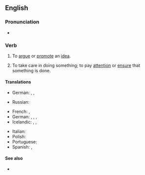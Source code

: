 ==English==

===Pronunciation===
* {{audio|en|En-au-make a point.ogg|Audio (AU)}}

===Verb===
{{en-verb|make<,,made> a point}}

# {{lb|en|idiomatic}} To [[argue]] or [[promote]] an [[idea]].
#: {{ux|en|I suppose the people who wrote that stuff on the wall were trying to '''make a point''', but they mainly made a mess.}}
#: {{syn|en|[[make]] [[a]] [[statement]]}}
# {{lb|en|idiomatic}} To take care in doing something; to pay [[attention]] or [[ensure]] that something is done.
#: {{ux|en|'''Make a point''' to carry [''or'' of carrying] your calendar with you at all times.}}

====Translations====
{{trans-top|to argue or promote an idea}}
* German: {{t|de|seinen Standpunkt vertreten }}, {{t|de|seine Sichtweise vorbringen}}, {{t|de|seine Sicht der Dinge klarstellen}}
{{trans-mid}}
* Russian: {{t+|ru|высказываться}}
{{trans-bottom}}

{{trans-top|to take care in doing something}}
* French: {{t|fr|mettre un point d'honneur à}}, {{t+|fr|se faire un point d'honneur de}}
* German: {{t|de|darauf achten}}, {{t|de|dafür sorgen}}, {{t+|de|sicherstellen}}, {{t+|de|darauf [[Wert]] [[legen]]}}
* Icelandic: {{t|is|standa fast á}}, {{t|is|leggja áherslu á}}, {{t|is|hafa fyrir reglu}}
{{trans-mid}}
* Italian: {{t|it|[[farsi]] [[un]] [[dovere]]}}
* Polish: {{t+|pl|[[omieszkać|nie omieszkać]]|pf}}
* Portuguese: {{t|pt|fazer questão}}
* Spanish: {{t|es|{{l|es|procurar}} (hacer algo)}}, {{t|es|{{l|es|asegurarse}} (de hacer algo)}}
{{trans-bottom}}

====See also====
* {{l|en|case in point}}